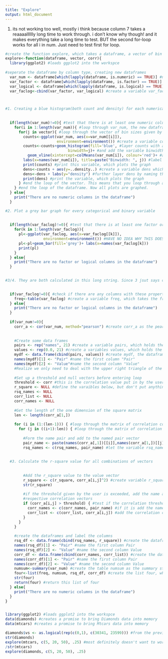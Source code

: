 ```yaml
---
title: "Explore"
output: html_document
---
```

1. its not working too well, mostly i think because column 7 takes a reaaaalllllly long time to work through. i don't know why though! and it makes everything take a long time to test. BUT the second for-loop works for all i in num. Just need to test first for loop.
```r

#create the function explore, which takes a dataframe, a vector of bin sizes and a correlation threshold as input parameters. It then plots a pair of blue histograms(one count and one density) for each specified bin size, plots a gray bar graph for every categorical and binary variable, calculates the r^2 value for every pair of numerical values, and returns a list of 4. In this returned list there is a frequency table for every categorical and binary variable, a summary statistics table for every numerical variable, a dataframe consisting of every pair of numerical values and their corresponding r^2 value, and a dataframe consisting of every pair of numerical values and their corresponding pearson correlation coefficient. 
explore<-function(dataframe, vector, corr){ 
  library(ggplot2) #loads ggplot2 into the workspce
  
#seperate the dataframe by column type, creating new dataframes
  var_num <- dataframe[which(lapply(dataframe, is.numeric) == TRUE)] #numeric columns
  var_factor <- dataframe[which(lapply(dataframe, is.factor) == TRUE)] #factor-value columns
  var_logical <- dataframe[which(lapply(dataframe, is.logical) == TRUE)] #logical columns
  var_faclog<-cbind(var_factor, var_logical) #create a variable var_faclog by binding the factor columns and logical columns together.



#1. Creating a blue histogram(both count and density) for each numerical column
  
  
  if(length(var_num)!=0){ #test that there is at least one numeric column in the dataframe
    for(i in 1:length(var_num)){ #loop through var_num, the new dataframe with numeric columns
      for(j in vector){ #loop through the vector of bin sizes given by the user of the function
        counts<-ggplot(var_num, aes(x=var_num[[i]]), 
                       environment=environment()) #create a variable counts to start the ggplot, looking at the dataframe var_num and with x variable as the values of the ith column of var_num
        counts<-counts+geom_histogram(fill='blue', #layer counts with a histogram
                            binwidth=j)+ #and add the variable binwidth, which is looped through the vector of given binwidths (within each ith column)
          geom_vline(xintercept=colMeans(var_num[i]), colour='red')+ #add a vertical red line at the x-intercept of the mean of the ith column
        labs(x=names(var_num[i]), title=paste("Binwidth: ", j)) #label the x-axis as the name of the ith column of var_num, and the main title as the jth binwidth
        print(counts) #print this variable, which plots the graph
        dens<-counts + aes(y=..density..) #create a variable dens which is the same as counts except that the y variable is density instead of the automatic counts
        dens<-dens + labs(y="density") #further layer dens by naming the y-variable density
        print(dens) #print the variable, which plots the graph
      } #end the loop of the vector. This means that you loop through all binwidths (plotting two graphs per binwidth) before moving on to the next column in the dataframe var_num
    } #end the loop of the dataframe. Now all plots are graphed. 
  } else{
    print("There are no numeric columns in the dataframe")
  }

#2. Plot a grey bar graph for every categorical and binary variable  
  
  
  if(length(var_faclog)!=0){ #test that there is at least one factor or logical column in the dataframe
    for(k in 1:length(var_faclog)){
      pl<-ggplot(var_faclog, aes(x=var_faclog[[k]]), 
                 environment=environment()) #HAVE NO IDEA WHY THIS DOESN'T WORK!!! It works above when you specify the diamonds dataset from the beginning, but it really realllllllllly doens't like being in a function i guess. The xlabels change, so its not that k isn't changing. it is just the graph is the "clarity" graph for all of them
      pl<-pl+geom_bar(fill='grey')+ labs(x=names(var_faclog[k]))
      print(pl)  
    }
  } else{
    print("There are no factor or logical columns in the dataframe")
  }
  

#3/4. They are both calculated in this long string. Since 3 jsut says calculate the r-square values, they are not printed out. They are, however, used later to put into the table of #4.  
  

  if(var_faclog!=0){ #check if there are any columns with these properties
    freq<-table(var_faclog) #create a variable freq, which takes the freqeuncy table of var_faclog, which is var_factor and var_logical binded together
  } else{
    print("There are no factor or logical columns in the dataframe")
  }
  
  if(var_num!=0){
    corr_a <- cor(var_num, method="pearson") #create corr_a as the pearson correlation coefficient of the dataframe var_num with itself
    
    
    #Create some data frames
    pairs <- rep("names", 21) #create a variable pairs, which holds the list of 21 names. Creating a "blank" variable in which to put names
    values <- rep(0.0, 21) #create a variables values, which holds the list ofo 21 0.0's. Creating a "blank" variable in which to put values
    mydf <- data.frame(cbind(pairs, values)) #create mydf, the dataframe with pairs and values and columns
    names(mydf)[1] <- "Pair" #name the first column "Pair"
    names(mydf)[2] <- "Value"#name the second column "Value"
    #Realize we only need to deal with the upper right triangle of the correlation matrix
    
    #Set up a threshold and null vectors before entering loop
    threshold <- corr #this is the correlation value put in by the user
    r_square <- NULL #define the varaibles below, but don't put anything in them
    rsq_names <- NULL
    corr_list <- NULL
    corr_names <- NULL
    
    #Get the length of the one dimension of the square matrix
    len <- length(corr_a[1,])
    
    for (i in (1:(len-1))) { #loop through the matrix of correlation coefficients, without the last one
      for (j in ((i+1):len)) { #loop through the matrix of correlation coeffients, without the first one 
        
        #Form the name pair and add to the named pair vector
        pair_name <- paste(names(corr_a[,1])[[i]],names(corr_a[1,])[[j]],sep="-") #create pair_name as the values of ith row first colum, first row jth column. Repeating this for i and j above yeilds every combination of variables without repeating any
        rsq_names <- c(rsq_names, pair_name) #let the variable rsq_names be all these pair names together in one list
  
      
  #3. Calculate the r-square value for all combinations of vectors
        
        
        #Add the r_square value to the value vector
        r_square <- c(r_square, corr_a[i,j]^2) #create variable r_square as the re-square value of every combination of variables without repeat
        str(r_square)
        
        #if the threshold given by the user is exceeded, add the name and value to the
        #respective correlation vectors
        if (corr_a[i,j] > threshold) { #test if the correlation threshold is exceeded
          corr_names <- c(corr_names, pair_name) #if it is add the name of the pair to corr_names
          corr_list <- c(corr_list, corr_a[i,j]) #add the correlation coefficient itslef to corr_list
        }
      }
    }
    
    #create the dataframes and label the columns
    rsq_df <- data.frame(cbind(rsq_names, r_square)) #create the dataframe rsq_df as the names of the combinations of variables and thier corresponding r-square values
    names(rsq_df)[1] <- "Pair" #name the first column Pair
    names(rsq_df)[2] <- "Value" #name the second column Value
    corr_df <- data.frame(cbind(corr_names, corr_list)) #create the dataframe corr_df as the names of the combinations of variables who exceeded the given correlation threshold and their corresponding correlation coefficients
    names(corr_df)[1] <- "Pair" #name the first column Pair
    names(corr_df)[2] <- "Value" #name the second column Value
    numsum<-summary(var_num) #create the table numsum as the summary statistics table of all numeric values
    four<-list(freq, numsum, rsq_df, corr_df) #create the list four, which is together the frequency table for logical and factor variables, the summary statistics table, the dataframe of combinations of numeric variables and corresponding r-square value and the dataframe of combinations numeric varaiables who exceed the given threshold and their corresponding correlation coefficients
    str(four)
    return(four) #return this list of four
  } else{
    print("There are no numeric columns in the dataframe")
  }
}


library(ggplot2) #loads ggplot2 into the workspce
data(diamonds) #creates a promise to bring Diamonds data into memory
data(mtcars) #creates a promise to bring Mtcars data into memory

diamonds$vs <- as.logical(rep(c(0,1), c(30341, 23599))) #from the previous test, I know that the ratio of zeros to ones in mtcars$vs is the same(almost, rounding is necessary because we cannot have quarter numbers) as 30341 to 23599. Therefore, we create the vector with that many zeros and ones, and forcing it into a logical composition (which says 0=FALSE and 1=TRUE) we add this column as vs to the dataset diamonds
str(diamonds)
explore(mtcars, c(5, 20, 50), .25) #most definitely doesn't want to work with mtcars
/str(mtcars)
explore(diamonds, c(5, 20, 50), .25)



```



